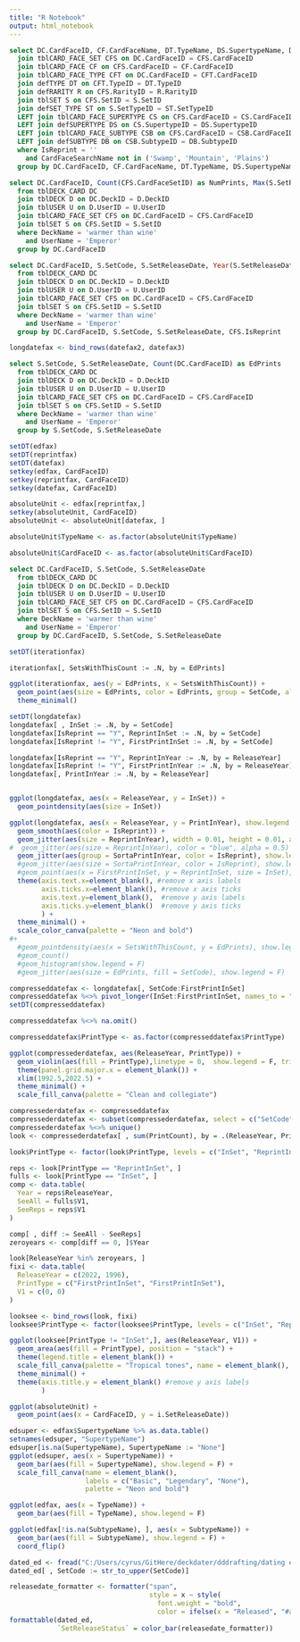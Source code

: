 ```yaml
---
title: "R Notebook"
output: html_notebook
---
```



```sql
select DC.CardFaceID, CF.CardFaceName, DT.TypeName, DS.SupertypeName, DB.SubtypeName, R.RarityName, S.SetReleaseDate, ST.SetTypeName from tblDECK_CARD DC 
  join tblCARD_FACE_SET CFS on DC.CardFaceID = CFS.CardFaceID 
  join tblCARD_FACE CF on CFS.CardFaceID = CF.CardFaceID
  join tblCARD_FACE_TYPE CFT on DC.CardFaceID = CFT.CardFaceID
  join defTYPE DT on CFT.TypeID = DT.TypeID 
  join defRARITY R on CFS.RarityID = R.RarityID 
  join tblSET S on CFS.SetID = S.SetID
  join defSET_TYPE ST on S.SetTypeID = ST.SetTypeID 
  LEFT join tblCARD_FACE_SUPERTYPE CS on CFS.CardFaceID = CS.CardFaceID 
  LEFT join defSUPERTYPE DS on CS.SupertypeID = DS.SupertypeID 
  LEFT join tblCARD_FACE_SUBTYPE CSB on CFS.CardFaceID = CSB.CardFaceID 
  LEFT join defSUBTYPE DB on CSB.SubtypeID = DB.SubtypeID
  where IsReprint = ''
    and CardFaceSearchName not in ('Swamp', 'Mountain', 'Plains')
  group by DC.CardFaceID, CF.CardFaceName, DT.TypeName, DS.SupertypeName, DB.SubtypeName, R.RarityName, S.SetReleaseDate, ST.SetTypeName 
```

```sql
select DC.CardFaceID, Count(CFS.CardFaceSetID) as NumPrints, Max(S.SetReleaseDate) as LatestPrint, Min(S.SetReleaseDate) as FirstPrint
  from tblDECK_CARD DC 
  join tblDECK D on DC.DeckID = D.DeckID
  join tblUSER U on D.UserID = U.UserID
  join tblCARD_FACE_SET CFS on DC.CardFaceID = CFS.CardFaceID 
  join tblSET S on CFS.SetID = S.SetID 
  where DeckName = 'warmer than wine'
    and UserName = 'Emperor'
  group by DC.CardFaceID
```

```sql
select DC.CardFaceID, S.SetCode, S.SetReleaseDate, Year(S.SetReleaseDate) as ReleaseYear, CFS.IsReprint 
  from tblDECK_CARD DC 
  join tblDECK D on DC.DeckID = D.DeckID
  join tblUSER U on D.UserID = U.UserID
  join tblCARD_FACE_SET CFS on DC.CardFaceID = CFS.CardFaceID 
  join tblSET S on CFS.SetID = S.SetID 
  where DeckName = 'warmer than wine'
    and UserName = 'Emperor'
  group by DC.CardFaceID, S.SetCode, S.SetReleaseDate, CFS.IsReprint 
```
```r
longdatefax <- bind_rows(datefax2, datefax3)
```

```sql
select S.SetCode, S.SetReleaseDate, Count(DC.CardFaceID) as EdPrints
  from tblDECK_CARD DC 
  join tblDECK D on DC.DeckID = D.DeckID
  join tblUSER U on D.UserID = U.UserID
  join tblCARD_FACE_SET CFS on DC.CardFaceID = CFS.CardFaceID 
  join tblSET S on CFS.SetID = S.SetID 
  where DeckName = 'warmer than wine'
    and UserName = 'Emperor'
  group by S.SetCode, S.SetReleaseDate
```

```r
setDT(edfax)
setDT(reprintfax)
setDT(datefax)
setkey(edfax, CardFaceID)
setkey(reprintfax, CardFaceID)
setkey(datefax, CardFaceID)
```
```r
absoluteUnit <- edfax[reprintfax,]
setkey(absoluteUnit, CardFaceID)
absoluteUnit <- absoluteUnit[datefax, ]

absoluteUnit$TypeName <- as.factor(absoluteUnit$TypeName)

absoluteUnit$CardFaceID <- as.factor(absoluteUnit$CardFaceID)
```
```sql
select DC.CardFaceID, S.SetCode, S.SetReleaseDate
  from tblDECK_CARD DC 
  join tblDECK D on DC.DeckID = D.DeckID
  join tblUSER U on D.UserID = U.UserID
  join tblCARD_FACE_SET CFS on DC.CardFaceID = CFS.CardFaceID 
  join tblSET S on CFS.SetID = S.SetID 
  where DeckName = 'warmer than wine'
    and UserName = 'Emperor'
  group by DC.CardFaceID, S.SetCode, S.SetReleaseDate
```

```r
setDT(iterationfax)

iterationfax[, SetsWithThisCount := .N, by = EdPrints]

ggplot(iterationfax, aes(y = EdPrints, x = SetsWithThisCount)) +
  geom_point(aes(size = EdPrints, color = EdPrints, group = SetCode, alpha = 0.4), show.legend = F) +
  theme_minimal()

setDT(longdatefax)
longdatefax[ , InSet := .N, by = SetCode]
longdatefax[IsReprint == "Y", ReprintInSet := .N, by = SetCode]
longdatefax[IsReprint != "Y", FirstPrintInSet := .N, by = SetCode]

longdatefax[IsReprint == "Y", ReprintInYear := .N, by = ReleaseYear]
longdatefax[IsReprint != "Y", FirstPrintInYear := .N, by = ReleaseYear]
longdatefax[, PrintInYear := .N, by = ReleaseYear]


ggplot(longdatefax, aes(x = ReleaseYear, y = InSet)) +
  geom_pointdensity(aes(size = InSet))

ggplot(longdatefax, aes(x = ReleaseYear, y = PrintInYear), show.legend = F) +
  geom_smooth(aes(color = IsReprint)) +
  geom_jitter(aes(size = ReprintInYear), width = 0.01, height = 0.01, alpha = 0.01, color = "black", show.legend = F) +
#  geom_jitter(aes(size = ReprintInYear), color = "blue", alpha = 0.5) +
  geom_jitter(aes(group = SortaPrintInYear, color = IsReprint), show.legend = F, alpha = 0.5, width = 0.3, height = 1.0) +
  #geom_jitter(aes(size = SortaPrintInYear, color = IsReprint), show.legend = F, alpha = 0.5)
  #geom_point(aes(x = FirstPrintInSet, y = ReprintInSet, size = InSet), show.legend = F) +
  theme(axis.text.x=element_blank(), #remove x axis labels
        axis.ticks.x=element_blank(), #remove x axis ticks
        axis.text.y=element_blank(),  #remove y axis labels
        axis.ticks.y=element_blank()  #remove y axis ticks
        ) +
  theme_minimal() +
  scale_color_canva(palette = "Neon and bold")
#+
  #geom_pointdensity(aes(x = SetsWithThisCount, y = EdPrints), show.legend = F)
  #geom_count()
  #geom_histogram(show.legend = F)
  #geom_jitter(aes(size = EdPrints, fill = SetCode), show.legend = F)
```
```r

compresseddatefax <- longdatefax[, SetCode:FirstPrintInSet]
compresseddatefax %<>% pivot_longer(InSet:FirstPrintInSet, names_to = "PrintType", values_to = "PrintCount")
setDT(compresseddatefax)

compresseddatefax %<>% na.omit()

compresseddatefax$PrintType <- as.factor(compresseddatefax$PrintType)

ggplot(compressederdatefax, aes(ReleaseYear, PrintType)) +
  geom_violin(aes(fill = PrintType),linetype = 0,  show.legend = F, trim = F, adjust = .1) +
  theme(panel.grid.major.x = element_blank()) +
  xlim(1992.5,2022.5) +
  theme_minimal() +
  scale_fill_canva(palette = "Clean and collegiate")

compressederdatefax <- compresseddatefax 
compressederdatefax <- subset(compressederdatefax, select = c("SetCode",  "ReleaseYear", "PrintType", "PrintCount"))
compressederdatefax %<>% unique()
look <- compressederdatefax[ , sum(PrintCount), by = .(ReleaseYear, PrintType)]

look$PrintType <- factor(look$PrintType, levels = c("InSet", "ReprintInSet", "FirstPrintInSet"))

reps <- look[PrintType == "ReprintInSet", ]
fulls <- look[PrintType == "InSet", ]
comp <- data.table(
  Year = reps$ReleaseYear,
  SeeAll = fulls$V1,
  SeeReps = reps$V1
)

comp[ , diff := SeeAll - SeeReps]
zeroyears <- comp[diff == 0, ]$Year

look[ReleaseYear %in% zeroyears, ]
fixi <- data.table(
  ReleaseYear = c(2022, 1996),
  PrintType = c("FirstPrintInSet", "FirstPrintInSet"),
  V1 = c(0, 0)
)

looksee <- bind_rows(look, fixi)
looksee$PrintType <- factor(looksee$PrintType, levels = c("InSet", "ReprintInSet", "FirstPrintInSet"))

ggplot(looksee[PrintType != "InSet",], aes(ReleaseYear, V1)) +
  geom_area(aes(fill = PrintType), position = "stack") +
  theme(legend.title = element_blank()) +
  scale_fill_canva(palette = "Tropical tones", name = element_blank(), labels = c("Reprints", "New cards")) +
  theme_minimal() +
  theme(axis.title.y = element_blank() #remove y axis labels
        ) 
```

```r
ggplot(absoluteUnit) + 
  geom_point(aes(x = CardFaceID, y = i.SetReleaseDate))
```
```r
edsuper <- edfax$SupertypeName %>% as.data.table()
setnames(edsuper, "SupertypeName")
edsuper[is.na(SupertypeName), SupertypeName := "None"]
ggplot(edsuper, aes(x = SupertypeName)) +
  geom_bar(aes(fill = SupertypeName), show.legend = F) + 
  scale_fill_canva(name = element_blank(),
                   labels = c("Basic", "Legendary", "None"),
                   palette = "Neon and bold")

ggplot(edfax, aes(x = TypeName)) +
  geom_bar(aes(fill = TypeName), show.legend = F) 

ggplot(edfax[!is.na(SubtypeName), ], aes(x = SubtypeName)) + 
  geom_bar(aes(fill = SubtypeName), show.legend = F) +
  coord_flip() 
```

```r
dated_ed <- fread("C:/Users/cyrus/GitHere/deckdater/dddrafting/dating edgar.csv")
dated_ed[ , SetCode := str_to_upper(SetCode)]

releasedate_formatter <- formatter("span",
                                   style = x ~ style(
                                     font.weight = "bold",
                                     color = ifelse(x = "Released", "#af8dc3", "#7fbf7b")))
formattable(dated_ed,
            `SetReleaseStatus` = color_bar(releasedate_formatter))
```

